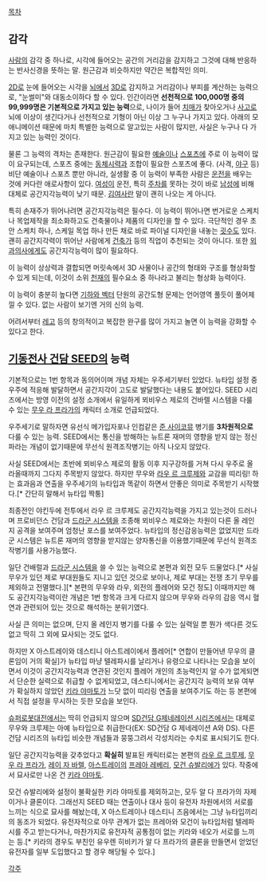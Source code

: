 [[목차]]
== 감각 ==
[[사람]]의 감각 중 하나로, 시각에 들어오는 공간의 거리감을 감지하고 그것에 대해 반응하는 반사신경을 뜻하는 말. 원근감과 비슷하지만 약간은 복합적인 의미.

[[2D]]로 눈에 들어오는 시각을 [[뇌]]에서 [[3D]]로 감지하고 거리감이나 부피를 계산하는 능력으로, "눈썰미"와 대동소이하다 할 수 있다. 인간이라면 '''선천적으로 100,000명 중의 99,999명은 기본적으로 가지고 있는 능력'''으로, 나이가 들어 [[치매]]가 찾아오거나 [[사고]]로 뇌에 이상이 생긴다거나 선천적으로 기형이 아닌 이상 그 누구나 가지고 있다. 아래의 모 애니메이션 때문에 마치 특별한 능력으로 알고있는 사람이 많지만, 사실은 누구나 다 가지고 있는 능력인 것이다.

물론 그 능력의 격차는 존재한다. 원근감이 필요한 [[예술]]이나 [[스포츠]]에 주로 이 능력이 많이 요구되는데, 스포츠 중에는 [[동체시력]]과 조합이 필요한 스포츠에 좋다. (사격, [[야구]] 등) 비단 예술이나 스포츠 뿐만 아니라, 실생활 중 이 능력이 부족한 사람은 [[운전]]을 배우는 것에 커다란 애로사항이 있다. [[여성]]이 운전, 특히 [[주차]]를 못하는 것이 바로 [[남성]]에 비해 대체로 공간지각능력이 낮기 때문. [[김여사]]란 말이 괜히 나오는 게 아니다.

특히 손재주가 뛰어나려면 공간지각능력은 필수다. 이 능력이 뛰어나면 번거로운 스케치나 목업제작을 최소화하고도 건축물이나 제품의 디자인을 할 수 있다. 극단적인 경우 초안 스케치 하나, 스케일 목업 하나 만든 채로 바로 파이널 디자인을 내놓는 [[굇수]]도 있다. 괜히 공간지각력이 뛰어난 사람에게 [[건축가]] 등의 직업이 추천되는 것이 아니다. 또한 [[외과]][[의사]]에게도 공간지각능력이 많이 필요하다.

이 능력이 상상력과 결합되면 머릿속에서 3D 사물이나 공간의 형태와 구조를 형상화할 수 있게 되는데, 이것이 소위 [[천재]]의 필수요소 중 하나라고 불리는 형상화 능력이다.

이 능력이 충분히 높다면 [[기하와 벡터]] 단원의 공간도형 문제는 언어영역 풀듯이 풀어제낄 수 있다. 없는 사람이 보기엔 거의 신의 능력.

어려서부터 [[레고]] 등의 창의적이고 복잡한 완구를 많이 가지고 놀면 이 능력을 강화할 수 있다고 한다.

== [[기동전사 건담 SEED]]의 능력 ==

기본적으로는 1번 항목과 동의어이며 개념 자체는 우주세기부터 있었다. 뉴타입 설정 중 우주에 적응해 발달하면서 공간지각이 고도로 발달했다는 내용도 붙어있다. SEED 시리즈에서는 방영 이전의 설정 소개에서 유일하게 뫼비우스 제로의 건바렐 시스템을 다룰 수 있는 [[무우 라 프라가]]의 캐릭터 소개로 언급되었다.

우주세기로 말하자면 유선식 메가입자포나 인컴같은 [[준 사이코뮤]] 병기를 '''3차원적으로''' 다룰 수 있는 능력. SEED에서는 통신을 방해하는 뉴트론 재머의 영향을 받지 않는 정신파라는 개념이 없기때문에 무선식 원격조작병기는 아직 나오지 않았다.

사실 SEED에서는 초반에 뫼비우스 제로의 활동 이후 지구강하를 거쳐 다시 우주로 올라올때까지 그다지 주목받지 않았다. 하지만 무우와 [[라우 르 크루제]]와 교감을 띠리링! 하는 효과음과 연출을 우주세기의 뉴타입과 똑같이 하면서 안좋은 의미로 주목받기 시작했다.[* 간단히 말해서 뉴타입 짝퉁]

최종전인 야킨두에 전투에서 라우 르 크루제도 공간지각능력을 가지고 있는것이 드러나며 프로비던스 건담과 [[드라군 시스템]]을 조종해 뫼비우스 제로와는 차원이 다른 올 레인지 공격을 보여주며 엄청난 포스를 보여주었다. 뉴타입의 정신감응능력은 없었지만 드라군 시스템은 뉴트론 재머의 영향을 받지않는 양자통신을 이용했기때문에 무선식 원격조작병기를 사용가능했다.

일단 건배럴과 [[드라군 시스템]]을 쓸 수 있는 능력으로 본편과 외전 모두 드물었다.[* 사실 무우가 있던 제로 부대원들도 지니고 있던 것으로 보이나, 제로 부대는 전쟁 초기 무우를 제외하고 전멸했다.][* 본편의 무우와 라우, 외전의 플레어와 모건 정도] 이때까지만 해도 공간지각능력이란 개념은 1번 항목과 크게 다르지 않으며 무우와 라우의 감응 역시 혈연과 관련되어 있는 것으로 해석하는 분위기였다.

사실 큰 의미는 없으며, 단지 올 레인지 병기를 다룰 수 있는 실력일 뿐 뭔가 색다른 것도 없고 딱히 그 외에 묘사되는 것도 없다. 

하지만 X 아스트레이와 데스티니 아스트레이에서 플레어[* 연합이 만들어낸 무우의 클론임이 거의 확실]가 뉴타입 마냥 텔레파시를 날리거나 유령으로 나타나는 모습을 보이면서 이것이 공간지각능력과 연관된 것인지 플레어 개인의 초능력인지 알 수가 없게되면서 단순한 실력으로 취급할 수 없게되었고, 데스티니에서는 공간지각 능력의 보유 여부가 확실하지 않았던 [[키라 야마토]]가 느닷 없이 띠리링 연출을 보여주기도 하는 등 본편에서 직접 설정을 무시하는 듯한 모습을 보인다. 

[[슈퍼로봇대전]]에서는 딱히 언급되지 않으며 [[SD건담 G제네레이션 시리즈]]에서는 대체로 무우와 크루제는 아예 뉴타입으로 취급한다(EX: SD건담 G 제네레이션 A와 DS). 다른 건담 시리즈의 뉴타입 비슷한 개념들과 뭉뚱그려서 각성치라는 수치로 표시되기도 한다.

일단 공간지각능력을 갖추었다고 '''확실히''' 발표된 캐릭터로는 본편의 [[라우 르 크루제]], [[무우 라 프라가]], [[레이 자 바렐]], [[아스트레이]]의 [[프레아 레베리]], [[모건 슈발리에]]가 있다. 작중에서 묘사로만 나온 건 [[키라 야마토]]. 

모건 슈발리에와 설정이 불확실한 키라 야마토를 제외하고는, 모두 알 다 프라가의 자제이거나 클론이다. 그래선지 SEED 때는 연출이나 대사 등이 유전자 차원에서의 서로를 느끼는 식으로 묘사를 해놨는데, X 아스트레이나 데스티니 즈음에서는 그냥 뉴타입끼리의 동조가 되었다. 유전자적으로 아무 관계가 없는 프레아와 모건이 뉴타입처럼 텔레파시를 주고 받는다거나, 마찬가지로 유전자적 공통점이 없는 키라와 네오가 서로를 느끼는 등.[* 키라의 경우도 부친인 유우렌 히비키가 알 다 프라가의 클론을 만들면서 얻었던 유전자를 일부 도입했다고 할 경우 해당될 수 있다.]

[[각주]]
